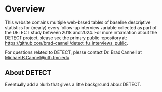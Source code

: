 # Overview 

This website contains multiple web-based tables of baseline descriptive statistics for (nearly) every follow-up interview variable collected as part of the DETECT study between 2018 and 2024. For more information about the DETECT project, please see the primary public repository at: <https://github.com/brad-cannell/detect_fu_interviews_public>.

For questions related to DETECT, please contact Dr. Brad Cannell at [Michael.B.Cannell\@uth.tmc.edu](mailto:Michael.B.Cannell@uth.tmc.edu).

## About DETECT

Eventually add a blurb that gives a little background about DETECT.

<!-- We should probably add some important dates and other things that we may want to use in the methods section of papers that we write. -->

